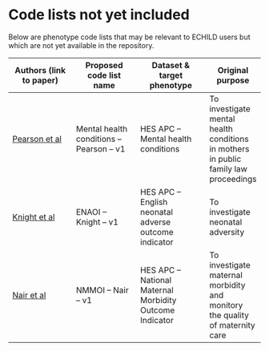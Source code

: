 # Code lists not yet included {.unnumbered}

Below are phenotype code lists that may be relevant to ECHILD users but which are not yet available in the repository.

| Authors (link to paper)  | Proposed code list name  | Dataset & target phenotype  | Original purpose  |
|--------------------------|--------------------------|-----------------------------|-------------------|
| [Pearson et al](https://link.springer.com/article/10.1007/s00127-022-02221-1){target="_blank"} | Mental health conditions – Pearson – v1 | HES APC – Mental health conditions | To investigate mental health conditions in mothers in public family law proceedings |
| [Knight et al](https://pubmed.ncbi.nlm.nih.gov/30487299/){target="_blank"} | ENAOI – Knight – v1 | HES APC – English neonatal adverse outcome indicator | To investigate neonatal adversity |
| [Nair et al](https://pubmed.ncbi.nlm.nih.gov/27054761/){target="_blank"} | NMMOI – Nair – v1 | HES APC – National Maternal Morbidity Outcome Indicator | To investigate maternal morbidity and monitory the quality of maternity care |
